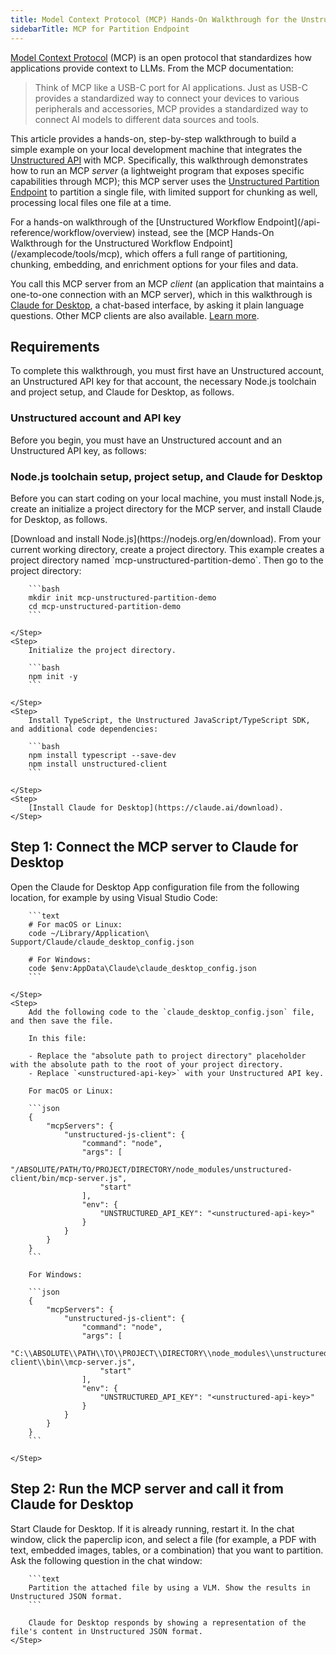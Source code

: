 ```yaml
---
title: Model Context Protocol (MCP) Hands-On Walkthrough for the Unstructured Partition Endpoint
sidebarTitle: MCP for Partition Endpoint
---
```


[Model Context Protocol](https://modelcontextprotocol.io/introduction) (MCP) is an open protocol that standardizes 
how applications provide context to LLMs. From the MCP documentation:

> Think of MCP like a USB-C port for AI applications. Just as USB-C provides a standardized way to connect your devices to various peripherals and accessories, MCP provides a standardized way to connect AI models to different data sources and tools.

This article provides a hands-on, step-by-step walkthrough to build a simple example on your local development machine
that integrates the [Unstructured API](/api-reference/overview) with MCP. Specifically, 
this walkthrough demonstrates how to run an MCP _server_ 
(a lightweight program that exposes specific capabilities through MCP); this MCP server uses the 
[Unstructured Partition Endpoint](/api-reference/workflow/overview) to partition a single file, with limited support 
for chunking as well, processing local files one file at a time.

<Note>
    For a hands-on walkthrough of the [Unstructured Workflow Endpoint](/api-reference/workflow/overview) instead, 
    see the [MCP Hands-On Walkthrough for the Unstructured Workflow Endpoint](/examplecode/tools/mcp), which offers 
    a full range of partitioning, chunking, embedding, and enrichment options for your files and data.
</Note>
 
You call this MCP server from an MCP _client_ (an application that maintains a one-to-one connection with an 
MCP server), which in this walkthrough is [Claude for Desktop](https://claude.ai/download), a chat-based interface, by asking it plain language questions. 
Other MCP clients are also available. [Learn more](https://modelcontextprotocol.io/clients).

## Requirements

To complete this walkthrough, you must first have an Unstructured account, an Unstructured API key for that account, 
the necessary Node.js toolchain and project setup, and Claude for Desktop, as follows.

### Unstructured account and API key

Before you begin, you must have an Unstructured account and an Unstructured API key, as follows:


<GetStartedSimpleAPIOnly/>

### Node.js toolchain setup, project setup, and Claude for Desktop

Before you can start coding on your local machine, you must install Node.js, create an initialize a project directory for the MCP server, and install Claude for Desktop, as follows.

<Steps>
    <Step>
        [Download and install Node.js](https://nodejs.org/en/download).
    </Step>
    <Step>
        From your current working directory, create a project directory. This example creates a 
        project directory named `mcp-unstructured-partition-demo`. Then go to the project directory:

        ```bash
        mkdir init mcp-unstructured-partition-demo
        cd mcp-unstructured-partition-demo
        ```

    </Step>
    <Step>
        Initialize the project directory.

        ```bash
        npm init -y
        ```

    </Step>
    <Step>
        Install TypeScript, the Unstructured JavaScript/TypeScript SDK, and additional code dependencies:

        ```bash
        npm install typescript --save-dev
        npm install unstructured-client
        ```

    </Step>
    <Step>
        [Install Claude for Desktop](https://claude.ai/download).
    </Step>
</Steps>

## Step 1: Connect the MCP server to Claude for Desktop

<Steps>
    <Step>
        Open the Claude for Desktop App configuration file from the following location, for example by using Visual Studio Code:

        ```text
        # For macOS or Linux:
        code ~/Library/Application\ Support/Claude/claude_desktop_config.json

        # For Windows:
        code $env:AppData\Claude\claude_desktop_config.json
        ```

    </Step>
    <Step>
        Add the following code to the `claude_desktop_config.json` file, and then save the file.

        In this file:

        - Replace the "absolute path to project directory" placeholder with the absolute path to the root of your project directory.
        - Replace `<unstructured-api-key>` with your Unstructured API key.

        For macOS or Linux:

        ```json
        {
            "mcpServers": {
                "unstructured-js-client": {
                    "command": "node",
                    "args": [
                        "/ABSOLUTE/PATH/TO/PROJECT/DIRECTORY/node_modules/unstructured-client/bin/mcp-server.js",
                        "start"
                    ],
                    "env": {
                        "UNSTRUCTURED_API_KEY": "<unstructured-api-key>"
                    }
                }
            }
        }
        ```

        For Windows:

        ```json
        {
            "mcpServers": {
                "unstructured-js-client": {
                    "command": "node",
                    "args": [
                        "C:\\ABSOLUTE\\PATH\\TO\\PROJECT\\DIRECTORY\\node_modules\\unstructured-client\\bin\\mcp-server.js",
                        "start"
                    ],
                    "env": {
                        "UNSTRUCTURED_API_KEY": "<unstructured-api-key>"
                    }
                }
            }
        }
        ```

    </Step>
</Steps>

## Step 2: Run the MCP server and call it from Claude for Desktop

<Steps>
    <Step>
        Start Claude for Desktop. If it is already running, restart it.
    </Step>
    <Step>
        In the chat window, click the paperclip icon, and select a file (for example, a PDF with text, embedded images, tables, or a combination) that you want to partition.
    </Step>
    <Step>
        Ask the following question in the chat window:

        ```text
        Partition the attached file by using a VLM. Show the results in Unstructured JSON format.
        ```

        Claude for Desktop responds by showing a representation of the file's content in Unstructured JSON format.
    </Step>
</Steps>